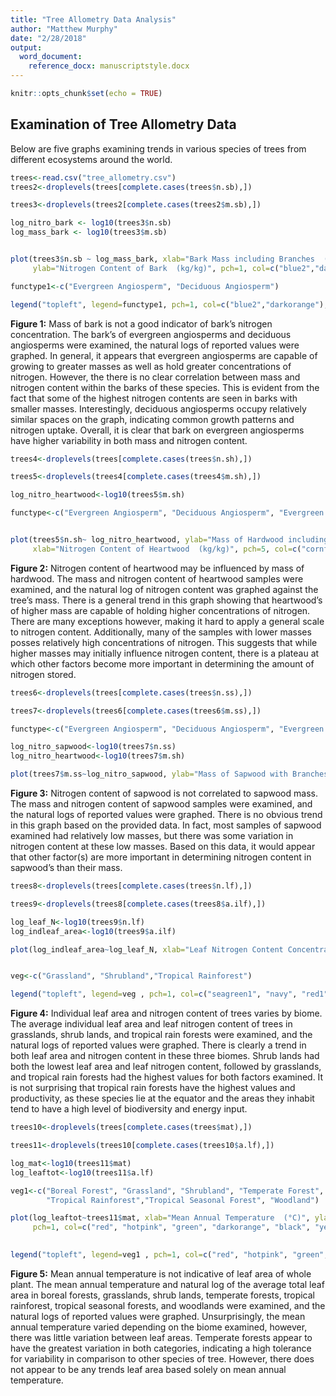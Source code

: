 ```yaml
---
title: "Tree Allometry Data Analysis"
author: "Matthew Murphy"
date: "2/28/2018"
output:
  word_document:
    reference_docx: manuscriptstyle.docx
---
```


```r
knitr::opts_chunk$set(echo = TRUE)
```

## Examination of Tree Allometry Data
Below are five graphs examining trends in various species of trees from different ecosystems around the world. 

```r
trees<-read.csv("tree_allometry.csv")
trees2<-droplevels(trees[complete.cases(trees$n.sb),])

trees3<-droplevels(trees2[complete.cases(trees2$m.sb),])

log_nitro_bark <- log10(trees3$n.sb)
log_mass_bark <- log10(trees3$m.sb)


plot(trees3$n.sb ~ log_mass_bark, xlab="Bark Mass including Branches  (kg)", 
     ylab="Nitrogen Content of Bark  (kg/kg)", pch=1, col=c("blue2","darkorange")[trees3$pft])

functype1<-c("Evergreen Angiosperm", "Deciduous Angiosperm")

legend("topleft", legend=functype1, pch=1, col=c("blue2","darkorange"), cex=0.75)

```

**Figure 1:** Mass of bark is not a good indicator of bark's nitrogen concentration. The bark's of evergreen angiosperms and deciduous angiosperms were examined, the natural logs of reported values were graphed. In general, it appears that evergreen angiosperms are capable of growing to greater masses as well as hold greater concentrations of nitrogen. However, the there is no clear correlation between mass and nitrogen content within the barks of these species. This is evident from the fact that some of the highest nitrogen contents are seen in barks with smaller masses. Interestingly, deciduous angiosperms occupy relatively similar spaces on the graph, indicating common growth patterns and nitrogen uptake. Overall, it is clear that bark on evergreen angiosperms have higher variability in both mass and nitrogen content.     

```r
trees4<-droplevels(trees[complete.cases(trees$n.sh),])

trees5<-droplevels(trees4[complete.cases(trees4$m.sh),])

log_nitro_heartwood<-log10(trees5$m.sh)

functype<-c("Evergreen Angiosperm", "Deciduous Angiosperm", "Evergreen Gymnosperm", "Deciduous Gymnosperm")


plot(trees5$n.sh~ log_nitro_heartwood, ylab="Mass of Hardwood including Branches  (kg)", 
     xlab="Nitrogen Content of Heartwood  (kg/kg)", pch=5, col=c("cornflowerblue")[trees5$pft])
```

**Figure 2:** Nitrogen content of heartwood may be influenced by mass of hardwood. The mass and nitrogen content of heartwood samples were examined, and the natural log of nitrogen content was graphed against the tree's mass. There is a general trend in this graph showing that heartwood's of higher mass are capable of holding higher concentrations of nitrogen. There are many exceptions however, making it hard to apply a general scale to nitrogen content. Additionally, many of the samples with lower masses posses relatively high concentrations of nitrogen. This suggests that while higher masses may initially influence nitrogen content, there is a plateau at which other factors become more important in determining the amount of nitrogen stored. 

```r
trees6<-droplevels(trees[complete.cases(trees$n.ss),])

trees7<-droplevels(trees6[complete.cases(trees6$m.ss),])

functype<-c("Evergreen Angiosperm", "Deciduous Angiosperm", "Evergreen Gymnosperm", "Deciduous Gymnosperm")

log_nitro_sapwood<-log10(trees7$n.ss)
log_nitro_heartwood<-log10(trees7$m.sh)

plot(trees7$m.ss~log_nitro_sapwood, ylab="Mass of Sapwood with Branches  (kg)", xlab="Nitrogen Content of Sapwood  (kg/kg)", pch=2, col=c("goldenrod3")[trees7$pft])
```

**Figure 3:** Nitrogen content of sapwood is not correlated to sapwood mass. The mass and nitrogen content of sapwood samples were examined, and the natural logs of reported values were graphed. There is no obvious trend in this graph based on the provided data. In fact, most samples of sapwood examined had relatively low masses, but there was some variation in nitrogen content at these low masses. Based on this data, it would appear that other factor(s) are more important in determining nitrogen content in sapwood's than their mass. 

```r
trees8<-droplevels(trees[complete.cases(trees$n.lf),])

trees9<-droplevels(trees8[complete.cases(trees8$a.ilf),])

log_leaf_N<-log10(trees9$n.lf)
log_indleaf_area<-log10(trees9$a.ilf)

plot(log_indleaf_area~log_leaf_N, xlab="Leaf Nitrogen Content Concentration (kg/kg)", ylab="Individual Leaf Area  (m^2)",pch=1, col=c("seagreen1", "navy","red1")[trees9$vegetation]) 


veg<-c("Grassland", "Shrubland","Tropical Rainforest")

legend("topleft", legend=veg , pch=1, col=c("seagreen1", "navy", "red1"), cex=0.75)
```

**Figure 4:** Individual leaf area and nitrogen content of trees varies by biome. The average individual leaf area and leaf nitrogen content of trees in grasslands, shrub lands, and tropical rain forests were examined, and the natural logs of reported values were graphed. There is clearly a trend in both leaf area and nitrogen content in these three biomes. Shrub lands had both the lowest leaf area and leaf nitrogen content, followed by grasslands, and tropical rain forests had the highest values for both factors examined. It is not surprising that tropical rain forests have the highest values and productivity, as these species lie at the equator and the areas they inhabit tend to have a high level of biodiversity and energy input.  


```r
trees10<-droplevels(trees[complete.cases(trees$mat),])

trees11<-droplevels(trees10[complete.cases(trees10$a.lf),])

log_mat<-log10(trees11$mat)
log_leaftot<-log10(trees11$a.lf)

veg1<-c("Boreal Forest", "Grassland", "Shrubland", "Temperate Forest", 
        "Tropical Rainforest","Tropical Seasonal Forest", "Woodland")

plot(log_leaftot~trees11$mat, xlab="Mean Annual Temperature  (°C)", ylab="Leaf Area of Whole Plant  (m^2)",
     pch=1, col=c("red", "hotpink", "green", "darkorange", "black", "yellow", "blue", "mediumorchid4")[trees11$vegetation])
     

legend("topleft", legend=veg1 , pch=1, col=c("red", "hotpink", "green", "darkorange", "black", "yellow", "blue"), cex=0.46)
```

**Figure 5:** Mean annual temperature is not indicative of leaf area of whole plant. The mean annual temperature and natural log of the average total leaf area in boreal forests, grasslands, shrub lands, temperate forests, tropical rainforest, tropical seasonal forests, and woodlands were examined, and the natural logs of reported values were graphed. Unsurprisingly, the mean annual temperature varied depending on the biome examined, however, there was little variation between leaf areas. Temperate forests appear to have the greatest variation in both categories, indicating a high tolerance for variability in comparison to other species of tree. However, there does not appear to be any trends leaf area based solely on mean annual temperature. 
 



